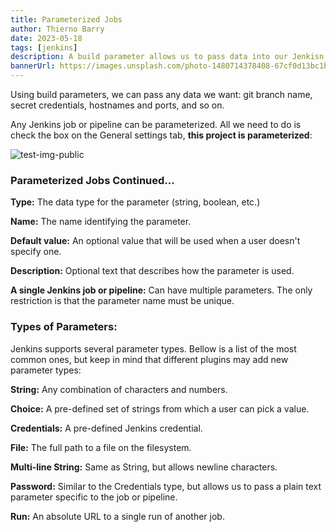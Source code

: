 ```yaml
---
title: Parameterized Jobs
author: Thierno Barry
date: 2023-05-18
tags: [jenkins]
description: A build parameter allows us to pass data into our Jenkisn jobs. 
bannerUrl: https://images.unsplash.com/photo-1480714378408-67cf0d13bc1b
---
```


Using build parameters, we can pass any data we want: git branch name, secret credentials, hostnames and ports, and so on.

Any Jenkins job or pipeline can be parameterized. All we need to do is check the box on the General settings tab, **this project is parameterized**:

![test-img-public](/images/8.png)

### Parameterized Jobs Continued...

**Type:** The data type for the parameter (string, boolean, etc.)

**Name:** The name identifying the parameter.

**Default value:** An optional value that will be used when a user doesn't specify one.

**Description:** Optional text that describes how the parameter is used.

**A single Jenkins job or pipeline:** Can have multiple parameters. The only restriction is that the parameter name must be unique.

### Types of Parameters:

Jenkins supports several parameter types. Bellow is a list of the most common ones, but keep in mind that different plugins may add new parameter types:

**String:** Any combination of characters and numbers.

**Choice:** A pre-defined set of strings from which a user can pick a value.

**Credentials:** A pre-defined Jenkins credential.

**File:** The full path to a file on the filesystem.

**Multi-line String:** Same as String, but allows newline characters.

**Password:** Similar to the Credentials type, but allows us to pass a plain text parameter specific to the job or pipeline.

**Run:** An absolute URL to a single run of another job.